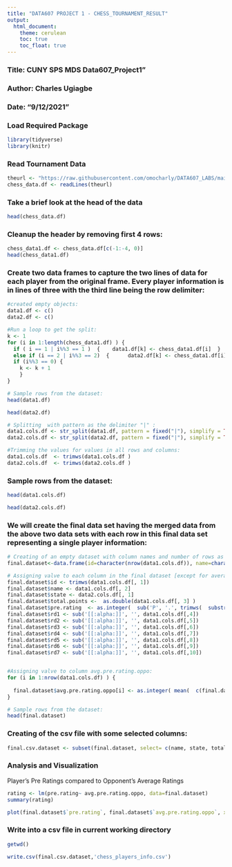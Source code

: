 ---
title: "DATA607 PROJECT 1 - CHESS_TOURNAMENT_RESULT"
output: 
  html_document:
    theme: cerulean
    toc: true
    toc_float: true
---

### Title: CUNY SPS MDS Data607_Project1"
### Author: Charles Ugiagbe
### Date: "9/12/2021"



###  Load Required Package

```{r}
library(tidyverse)
library(knitr)
```

### Read Tournament Data

```{r}
theurl <- "https://raw.githubusercontent.com/omocharly/DATA607_LABS/main/tournamentinfo.txt"
chess_data.df <- readLines(theurl)
```
### Take a brief look at the head of the data
```{r}
head(chess_data.df)
```

###  Cleanup the header by removing first 4 rows:

```{r}
chess_data1.df <- chess_data.df[c(-1:-4, 0)]
head(chess_data1.df)
```

###    Create two data frames to capture the two lines of data for each player from the original frame. Every player information is in lines of three with the third line being the row delimiter:

```{r}
#created empty objects:  
data1.df <- c()
data2.df <- c()

#Run a loop to get the split:  
k <- 1
for (i in 1:length(chess_data1.df) ) {
  if ( i == 1 | i%%3 == 1 )  {    data1.df[k] <- chess_data1.df[i]  }
  else if (i == 2 | i%%3 == 2)  {      data2.df[k] <- chess_data1.df[i]    }
  if (i%%3 == 0) { 
    k <- k + 1
    }
}

```

```{r}
# Sample rows from the dataset:  
head(data1.df)
```


```{r}
head(data2.df)
```

```{r}
# Splitting  with pattern as the delimiter "|" :
data1.cols.df <- str_split(data1.df, pattern = fixed("|"), simplify = TRUE, n=11)
data2.cols.df <- str_split(data2.df, pattern = fixed("|"), simplify = TRUE, n=11)

#Trimming the values for values in all rows and columns:
data1.cols.df  <- trimws(data1.cols.df )
data2.cols.df  <- trimws(data2.cols.df )

```

### Sample rows from the dataset:

```{r}
  
head(data1.cols.df)
```


```{r}
head(data2.cols.df)
```


### We will create the final data set having the merged data from the above two data sets with each row in this final data set representing a single player information:

```{r}
# Creating of an empty dataset with column names and number of rows as the length of final dataset:  
final.dataset<-data.frame(id=character(nrow(data1.cols.df)), name=character(nrow(data1.cols.df)), state=character(nrow(data1.cols.df)), total.points=numeric(nrow(data1.cols.df)), pre.rating=numeric(nrow(data1.cols.df)), avg.pre.rating.oppo=numeric(nrow(data1.cols.df)), rd1=character(nrow(data1.cols.df)),rd2=character(nrow(data1.cols.df)), rd3=character(nrow(data1.cols.df)), rd4=character(nrow(data1.cols.df)), rd5=character(nrow(data1.cols.df)), rd6=character(nrow(data1.cols.df)), rd7=character(nrow(data1.cols.df)) )

# Assigning valve to each column in the final dataset [except for average opponent rating, which we will calculate in next step]:    
final.dataset$id <- trimws(data1.cols.df[, 1])
final.dataset$name <- data1.cols.df[, 2]
final.dataset$state <- data2.cols.df[, 1]
final.dataset$total.points <-  as.double(data1.cols.df[, 3] )
final.dataset$pre.rating  <- as.integer(  sub('P', '.', trimws(  substr(data2.cols.df[,2], regexpr('R:', data2.cols.df[,2] ) +2 , regexpr("->", data2.cols.df[,2])-1)  ) ))
final.dataset$rd1 <- sub('[[:alpha:]]', '', data1.cols.df[,4])
final.dataset$rd2 <- sub('[[:alpha:]]', '', data1.cols.df[,5])
final.dataset$rd3 <- sub('[[:alpha:]]', '', data1.cols.df[,6])
final.dataset$rd4 <- sub('[[:alpha:]]', '', data1.cols.df[,7])
final.dataset$rd5 <- sub('[[:alpha:]]', '', data1.cols.df[,8])
final.dataset$rd6 <- sub('[[:alpha:]]', '', data1.cols.df[,9])
final.dataset$rd7 <- sub('[[:alpha:]]', '', data1.cols.df[,10])


#Assigning valve to column avg.pre.rating.oppo:
for (i in 1:nrow(data1.cols.df) ) {
  
  final.dataset$avg.pre.rating.oppo[i] <- as.integer( mean(  c(final.dataset$pre.rating[final.dataset$id == trimws(final.dataset$rd1[i])]   , final.dataset$pre.rating[final.dataset$id == trimws(final.dataset$rd2[i])]  , final.dataset$pre.rating[final.dataset$id == trimws(final.dataset$rd3[i])]  , final.dataset$pre.rating[final.dataset$id == trimws(final.dataset$rd4[i])]  , final.dataset$pre.rating[final.dataset$id == trimws(final.dataset$rd5[i])]  , final.dataset$pre.rating[final.dataset$id == trimws(final.dataset$rd6[i])]  , final.dataset$pre.rating[final.dataset$id == trimws(final.dataset$rd7[i])] ) , na.rm = TRUE ) )
}
```

```{r}
# Sample rows from the dataset:  
head(final.dataset)
```

###    Creating of the csv file with some selected columns:

```{r}
final.csv.dataset <- subset(final.dataset, select= c(name, state, total.points, pre.rating,avg.pre.rating.oppo ))

```


###  Analysis and Visualization

Player’s Pre Ratings compared to Opponent’s Average Ratings
```{r}
rating <- lm(pre.rating~ avg.pre.rating.oppo, data=final.dataset)
summary(rating)
```


```{r}
plot(final.dataset$`pre.rating`, final.dataset$`avg.pre.rating.oppo`, xlim=c(800,1800), ylim=c(1000,1800), main="PreRating vs Oppononent avg Rating", xlab="Player PreRating", ylab="Opponent Average PreRating", abline(rating))
```

### Write into a csv file in current working directory

```{r}
getwd()
```


```{r}
write.csv(final.csv.dataset,'chess_players_info.csv')
```





